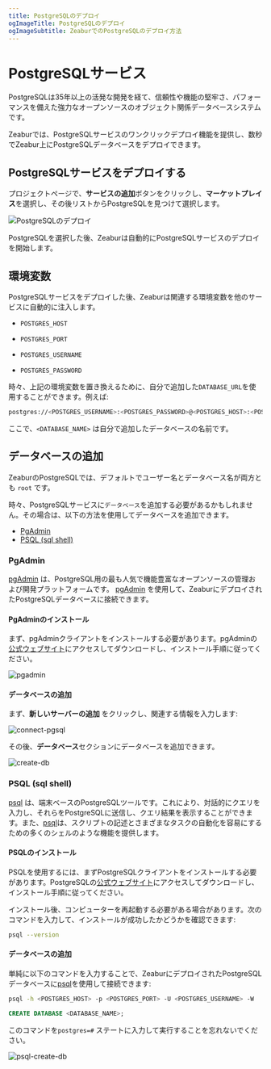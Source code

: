 ```yaml
---
title: PostgreSQLのデプロイ
ogImageTitle: PostgreSQLのデプロイ
ogImageSubtitle: ZeaburでのPostgreSQLのデプロイ方法
---
```



# PostgreSQLサービス

PostgreSQLは35年以上の活発な開発を経て、信頼性や機能の堅牢さ、パフォーマンスを備えた強力なオープンソースのオブジェクト関係データベースシステムです。

Zeaburでは、PostgreSQLサービスのワンクリックデプロイ機能を提供し、数秒でZeabur上にPostgreSQLデータベースをデプロイできます。

## PostgreSQLサービスをデプロイする

<CreateProject />

プロジェクトページで、**サービスの追加**ボタンをクリックし、**マーケットプレイス**を選択し、その後リストからPostgreSQLを見つけて選択します。

![PostgreSQLのデプロイ](/marketplace/postgresql/deploy.png)

PostgreSQLを選択した後、Zeaburは自動的にPostgreSQLサービスのデプロイを開始します。

## 環境変数

PostgreSQLサービスをデプロイした後、Zeaburは関連する環境変数を他のサービスに自動的に注入します。

- `POSTGRES_HOST`

- `POSTGRES_PORT`
- `POSTGRES_USERNAME`
- `POSTGRES_PASSWORD`


時々、上記の環境変数を置き換えるために、自分で追加した`DATABASE_URL`を使用することができます。例えば:

```bash copy
postgres://<POSTGRES_USERNAME>:<POSTGRES_PASSWORD>@<POSTGRES_HOST>:<POSTGRES_PORT>/<DATABASE_NAME>
```

ここで、`<DATABASE_NAME>` は自分で追加したデータベースの名前です。

## データベースの追加

ZeaburのPostgreSQLでは、デフォルトでユーザー名とデータベース名が両方とも `root` です。

時々、PostgreSQLサービスに`データベース`を追加する必要があるかもしれません。その場合は、以下の方法を使用してデータベースを追加できます。

- [PgAdmin](#pgadmin)
- [PSQL (sql shell)](#psql-sql-shell)

### PgAdmin

[pgAdmin](https://www.pgadmin.org/) は、PostgreSQL用の最も人気で機能豊富なオープンソースの管理および開発プラットフォームです。 [pgAdmin](https://www.pgadmin.org/) を使用して、ZeaburにデプロイされたPostgreSQLデータベースに接続できます。

#### PgAdminのインストール

まず、pgAdminクライアントをインストールする必要があります。pgAdminの[公式ウェブサイト](https://www.pgadmin.org/download/)にアクセスしてダウンロードし、インストール手順に従ってください。

![pgadmin](/databases/pgsql/pgadmin.jpg)

#### データベースの追加

まず、**新しいサーバーの追加** をクリックし、関連する情報を入力します:

![connect-pgsql](/databases/pgsql/connect-pgsql.png)

その後、**データベース**セクションにデータベースを追加できます。

![create-db](/databases/pgsql/create-db.png)

### PSQL (sql shell)

[psql](https://www.postgresql.org/docs/current/app-psql.html) は、端末ベースのPostgreSQLツールです。これにより、対話的にクエリを入力し、それらをPostgreSQLに送信し、クエリ結果を表示することができます。また、[psql](https://www.postgresql.org/docs/current/app-psql.html)は、スクリプトの記述とさまざまなタスクの自動化を容易にするための多くのシェルのような機能を提供します。

#### PSQLのインストール

PSQLを使用するには、まずPostgreSQLクライアントをインストールする必要があります。PostgreSQLの[公式ウェブサイト](https://www.postgresql.org/download/)にアクセスしてダウンロードし、インストール手順に従ってください。

インストール後、コンピューターを再起動する必要がある場合があります。次のコマンドを入力して、インストールが成功したかどうかを確認できます:

```bash copy
psql --version
```

#### データベースの追加

単純に以下のコマンドを入力することで、ZeaburにデプロイされたPostgreSQLデータベースに[psql](https://www.postgresql.org/docs/current/app-psql.html)を使用して接続できます:

```bash copy
psql -h <POSTGRES_HOST> -p <POSTGRES_PORT> -U <POSTGRES_USERNAME> -W
```

```sql copy
CREATE DATABASE <DATABASE_NAME>;
```

このコマンドを`postgres=#` ステートに入力して実行することを忘れないでください。

![psql-create-db](/databases/pgsql/psql-create-db.png)